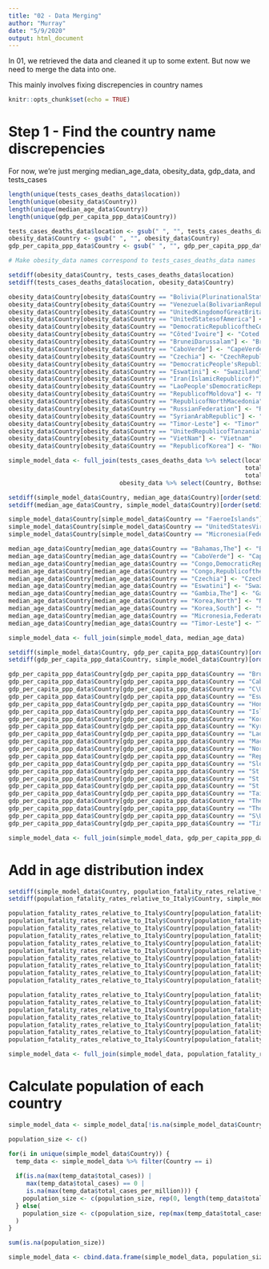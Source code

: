 ```yaml
---
title: "02 - Data Merging"
author: "Murray"
date: "5/9/2020"
output: html_document
---
```


In 01, we retrieved the data and cleaned it up to some extent. But now we need to merge the data into one. 

This mainly involves fixing discrepencies in country names

```r
knitr::opts_chunk$set(echo = TRUE)
```

# Step 1 - Find the country name discrepencies

For now, we're just merging median_age_data, obesity_data, gdp_data, and tests_cases

```r
length(unique(tests_cases_deaths_data$location))
length(unique(obesity_data$Country))
length(unique(median_age_data$Country))
length(unique(gdp_per_capita_ppp_data$Country))

tests_cases_deaths_data$location <- gsub(" ", "", tests_cases_deaths_data$location)
obesity_data$Country <- gsub(" ", "", obesity_data$Country)
gdp_per_capita_ppp_data$Country <- gsub(" ", "", gdp_per_capita_ppp_data$Country)

# Make obesity_data names correspond to tests_cases_deaths_data names

setdiff(obesity_data$Country, tests_cases_deaths_data$location)
setdiff(tests_cases_deaths_data$location, obesity_data$Country)

obesity_data$Country[obesity_data$Country == "Bolivia(PlurinationalStateof)"] <- "Bolivia"
obesity_data$Country[obesity_data$Country == "Venezuela(BolivarianRepublicof)"] <- "Venezuela"
obesity_data$Country[obesity_data$Country == "UnitedKingdomofGreatBritainandNorthernIreland"] <- "UnitedKingdom"
obesity_data$Country[obesity_data$Country == "UnitedStatesofAmerica"] <- "UnitedStates"
obesity_data$Country[obesity_data$Country == "DemocraticRepublicoftheCongo"] <- "DemocraticRepublicofCongo"
obesity_data$Country[obesity_data$Country == "Côted'Ivoire"] <- "Coted'Ivoire"
obesity_data$Country[obesity_data$Country == "BruneiDarussalam"] <- "Brunei"
obesity_data$Country[obesity_data$Country == "CaboVerde"] <- "CapeVerde"
obesity_data$Country[obesity_data$Country == "Czechia"] <- "CzechRepublic"
obesity_data$Country[obesity_data$Country == "DemocraticPeople'sRepublicofKorea"] <- "SouthKorea"
obesity_data$Country[obesity_data$Country == "Eswatini"] <- "Swaziland"
obesity_data$Country[obesity_data$Country == "Iran(IslamicRepublicof)"] <- "Iran"
obesity_data$Country[obesity_data$Country == "LaoPeople'sDemocraticRepublic"] <- "Laos"
obesity_data$Country[obesity_data$Country == "RepublicofMoldova"] <- "Moldova"
obesity_data$Country[obesity_data$Country == "RepublicofNorthMacedonia"] <- "Macedonia"
obesity_data$Country[obesity_data$Country == "RussianFederation"] <- "Russia"
obesity_data$Country[obesity_data$Country == "SyrianArabRepublic"] <- "Syria"
obesity_data$Country[obesity_data$Country == "Timor-Leste"] <- "Timor"
obesity_data$Country[obesity_data$Country == "UnitedRepublicofTanzania"] <- "Tanzania"
obesity_data$Country[obesity_data$Country == "VietNam"] <- "Vietnam"
obesity_data$Country[obesity_data$Country == "RepublicofKorea"] <- "NorthKorea"

simple_model_data <- full_join(tests_cases_deaths_data %>% select(location, date,
                                                                  total_cases, total_cases_per_million,
                                                                  total_deaths, total_deaths_per_million) %>% rename(Country = location),
                               obesity_data %>% select(Country, Bothsexes) %>% rename(Obesity_rate = Bothsexes))
```

```r
setdiff(simple_model_data$Country, median_age_data$Country)[order(setdiff(simple_model_data$Country, median_age_data$Country))]
setdiff(median_age_data$Country, simple_model_data$Country)[order(setdiff(median_age_data$Country, simple_model_data$Country))]

simple_model_data$Country[simple_model_data$Country == "FaeroeIslands"] <- "FaroeIslands"
simple_model_data$Country[simple_model_data$Country == "UnitedStatesVirginIslands"] <- "VirginIslands"
simple_model_data$Country[simple_model_data$Country == "Micronesia(FederatedStatesof)"] <- "Micronesia"

median_age_data$Country[median_age_data$Country == "Bahamas,The"] <- "Bahamas"
median_age_data$Country[median_age_data$Country == "CaboVerde"] <- "CapeVerde"
median_age_data$Country[median_age_data$Country == "Congo,DemocraticRepublicofthe"] <- "DemocraticRepublicofCongo"
median_age_data$Country[median_age_data$Country == "Congo,Republicofthe"] <- "Congo"
median_age_data$Country[median_age_data$Country == "Czechia"] <- "CzechRepublic"
median_age_data$Country[median_age_data$Country == "Eswatini"] <- "Swaziland"
median_age_data$Country[median_age_data$Country == "Gambia,The"] <- "Gambia"
median_age_data$Country[median_age_data$Country == "Korea,North"] <- "NorthKorea"
median_age_data$Country[median_age_data$Country == "Korea,South"] <- "SouthKorea"
median_age_data$Country[median_age_data$Country == "Micronesia,FederatedStatesof"] <- "Micronesia"
median_age_data$Country[median_age_data$Country == "Timor-Leste"] <- "Timor"

simple_model_data <- full_join(simple_model_data, median_age_data)
```

```r
setdiff(simple_model_data$Country, gdp_per_capita_ppp_data$Country)[order(setdiff(simple_model_data$Country, gdp_per_capita_ppp_data$Country))]
setdiff(gdp_per_capita_ppp_data$Country, simple_model_data$Country)[order(setdiff(gdp_per_capita_ppp_data$Country, simple_model_data$Country))]

gdp_per_capita_ppp_data$Country[gdp_per_capita_ppp_data$Country == "BruneiDarussalam"] <- "Brunei"
gdp_per_capita_ppp_data$Country[gdp_per_capita_ppp_data$Country == "CaboVerde"] <- "CapeVerde"
gdp_per_capita_ppp_data$Country[gdp_per_capita_ppp_data$Country == "C\U3e34663cted'Ivoire"] <- "Coted'Ivoire"
gdp_per_capita_ppp_data$Country[gdp_per_capita_ppp_data$Country == "Eswatini"] <- "Swaziland"
gdp_per_capita_ppp_data$Country[gdp_per_capita_ppp_data$Country == "HongKongSAR"] <- "HongKong"
gdp_per_capita_ppp_data$Country[gdp_per_capita_ppp_data$Country == "IslamicRepublicofIran"] <- "Iran"
gdp_per_capita_ppp_data$Country[gdp_per_capita_ppp_data$Country == "Korea"] <- "SouthKorea"
gdp_per_capita_ppp_data$Country[gdp_per_capita_ppp_data$Country == "KyrgyzRepublic"] <- "Kyrgyzstan"
gdp_per_capita_ppp_data$Country[gdp_per_capita_ppp_data$Country == "LaoP.D.R."] <- "Laos"
gdp_per_capita_ppp_data$Country[gdp_per_capita_ppp_data$Country == "MacaoSAR"] <- "Macau"
gdp_per_capita_ppp_data$Country[gdp_per_capita_ppp_data$Country == "NorthMacedonia"] <- "Macedonia"
gdp_per_capita_ppp_data$Country[gdp_per_capita_ppp_data$Country == "RepublicofCongo"] <- "Congo"
gdp_per_capita_ppp_data$Country[gdp_per_capita_ppp_data$Country == "SlovakRepublic"] <- "Slovakia"
gdp_per_capita_ppp_data$Country[gdp_per_capita_ppp_data$Country == "St.KittsandNevis"] <- "SaintKittsandNevis"
gdp_per_capita_ppp_data$Country[gdp_per_capita_ppp_data$Country == "St.Lucia"] <- "SaintLucia"
gdp_per_capita_ppp_data$Country[gdp_per_capita_ppp_data$Country == "St.VincentandtheGrenadines"] <- "SaintVincentandtheGrenadines"
gdp_per_capita_ppp_data$Country[gdp_per_capita_ppp_data$Country == "TaiwanProvinceofChina"] <- "Taiwan"
gdp_per_capita_ppp_data$Country[gdp_per_capita_ppp_data$Country == "TheBahamas"] <- "Bahamas"
gdp_per_capita_ppp_data$Country[gdp_per_capita_ppp_data$Country == "TheGambia"] <- "Gambia"
gdp_per_capita_ppp_data$Country[gdp_per_capita_ppp_data$Country == "S\U3e33653coTom\U3e39653candPr\U3e64653cncipe"] <- "SaoTomeAndPrincipe"
gdp_per_capita_ppp_data$Country[gdp_per_capita_ppp_data$Country == "Timor-Leste"] <- "Timor"

simple_model_data <- full_join(simple_model_data, gdp_per_capita_ppp_data)
```

# Add in age distribution index

```r
setdiff(simple_model_data$Country, population_fatality_rates_relative_to_Italy$Country)[order(setdiff(simple_model_data$Country, population_fatality_rates_relative_to_Italy$Country))]
setdiff(population_fatality_rates_relative_to_Italy$Country, simple_model_data$Country)[order(setdiff(population_fatality_rates_relative_to_Italy$Country, simple_model_data$Country))]

population_fatality_rates_relative_to_Italy$Country[population_fatality_rates_relative_to_Italy$Country == "BruneiDarussalam"] <- "Brunei"
population_fatality_rates_relative_to_Italy$Country[population_fatality_rates_relative_to_Italy$Country == "CaboVerde"] <- "CapeVerde"
population_fatality_rates_relative_to_Italy$Country[population_fatality_rates_relative_to_Italy$Country == "ChinaMacaoSAR"] <- "Macau"
population_fatality_rates_relative_to_Italy$Country[population_fatality_rates_relative_to_Italy$Country == "ChinaHongKongSAR"] <- "HongKong"
population_fatality_rates_relative_to_Italy$Country[population_fatality_rates_relative_to_Italy$Country == "DemPeoplesRepublicofKorea"] <- "NorthKorea"
population_fatality_rates_relative_to_Italy$Country[population_fatality_rates_relative_to_Italy$Country == "DRCongo"] <- "DemocraticRepublicofCongo"
population_fatality_rates_relative_to_Italy$Country[population_fatality_rates_relative_to_Italy$Country == "GuineaBissau"] <- "Guinea-Bissau"
population_fatality_rates_relative_to_Italy$Country[population_fatality_rates_relative_to_Italy$Country == "RepublicofKorea"] <- "SouthKorea"
population_fatality_rates_relative_to_Italy$Country[population_fatality_rates_relative_to_Italy$Country == "RepublicofMoldova"] <- "Moldova"
population_fatality_rates_relative_to_Italy$Country[population_fatality_rates_relative_to_Italy$Country == "RussianFederation"] <- "Russia"

population_fatality_rates_relative_to_Italy$Country[population_fatality_rates_relative_to_Italy$Country == "StateofPalestine"] <- "Palestine"
population_fatality_rates_relative_to_Italy$Country[population_fatality_rates_relative_to_Italy$Country == "SyrianArabRepublic"] <- "Syria"
population_fatality_rates_relative_to_Italy$Country[population_fatality_rates_relative_to_Italy$Country == "TFYRMacedonia"] <- "Macedonia"
population_fatality_rates_relative_to_Italy$Country[population_fatality_rates_relative_to_Italy$Country == "UnitedStatesofAmerica"] <- "UnitedStates"
population_fatality_rates_relative_to_Italy$Country[population_fatality_rates_relative_to_Italy$Country == "UnitedStatesVirginIslands"] <- "VirginIslands"
population_fatality_rates_relative_to_Italy$Country[population_fatality_rates_relative_to_Italy$Country == "VietNam"] <- "Vietnam"
population_fatality_rates_relative_to_Italy$Country[population_fatality_rates_relative_to_Italy$Country == "TimorLeste"] <- "Timor"

simple_model_data <- full_join(simple_model_data, population_fatality_rates_relative_to_Italy)
```

# Calculate population of each country

```r

simple_model_data <- simple_model_data[!is.na(simple_model_data$Country),]

population_size <- c()

for(i in unique(simple_model_data$Country)) {
  temp_data <- simple_model_data %>% filter(Country == i)
  
  if(is.na(max(temp_data$total_cases)) |
     max(temp_data$total_cases) == 0 |
     is.na(max(temp_data$total_cases_per_million))) {
    population_size <- c(population_size, rep(0, length(temp_data$total_cases)))
  } else(
    population_size <- c(population_size, rep(max(temp_data$total_cases) / max(temp_data$total_cases_per_million), length(temp_data$total_cases)))
  )
}

sum(is.na(population_size))

simple_model_data <- cbind.data.frame(simple_model_data, population_size)

```

